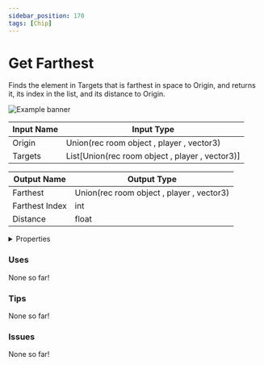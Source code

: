 ```yaml
---
sidebar_position: 170
tags: [Chip]
---
```


# Get Farthest

Finds the element in Targets that is farthest in space to Origin, and returns it, its index in the list, and its distance to Origin.



![Example banner](./assets/8e17bef6-59ea-4ff0-999a-a158800b22da.svg)

| Input Name | Input Type |
|-----------|-----------|
| Origin | Union(rec room object , player , vector3) |
| Targets | List[Union(rec room object , player , vector3)] |

| Output Name | Output Type |
|-----------|-----------|
| Farthest | Union(rec room object , player , vector3) |
| Farthest Index | int |
| Distance | float |


<details>
  <summary>Properties</summary>
  <div>
    <div>
    <table>
      <thead>
        <tr>
          <th>Is beta required?</th>
          <th>❌</th>
        </tr>
        <tr>
          <th>Is this chip a trolling risk?</th>
          <th>❌</th>
        </tr>
        <tr>
          <th>Chip UUID</th>
          <th>8e17bef6-59ea-4ff0-999a-a158800b22da</th>
        </tr>
      </thead>
    </table>
    </div>
  </div>
</details>

### Uses

None so far!

### Tips

None so far!

### Issues

None so far!